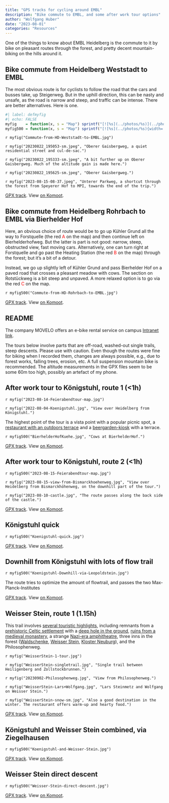 ```yaml
---
title: "GPS tracks for cycling around EMBL"
description: "Bike commute to EMBL, and some after work tour options"
author: "Wolfgang Huber"
date: "2023-08-01"
categories: "Resources"
---
```


One of the things to know about EMBL Heidelberg is the commute to it by bike on pleasant routes through the forest, and pretty decent mountain-biking on the hills around it.

## Bike commute from Heidelberg Weststadt to EMBL

The most obvious route is for cyclists to follow the road that the cars and busses take, up Steigerweg. But in the uphill direction, this can be nasty and unsafe, as the road is narrow and steep, and traffic can be intense. There are better alternatives. Here is one. 

```r
#| label: defmyfig
#| echo: FALSE
myfig    = function(x, s = "Map") sprintf("[![%s](../photos/%s)](../photos/%s)", s, x, x)
myfig500 = function(x, s = "Map") sprintf("[![%s](../photos/%s){width='500px'}](../photos/%s)", s, x, x)
```

::: {layout="[[50,-1,50]]"}
`r myfig("Commute-from-HD-Weststadt-to-EMBL.jpg")`

`r myfig("20230822_195053-sm.jpeg", "Oberer Gaisbergweg, a quiet residential street and cul-de-sac.")`
:::

::: {layout="[[34,-1,34,-1,34]]"}

`r myfig("20230822_195333-sm.jpeg", "A bit further up on Oberer Gaisbergweg. Much of the altitude gain is made here.")`

`r myfig("20230822_195625-sm.jpeg", "Oberer Gaisbergweg.")`

`r myfig("2023-08-15-08-37.jpeg", "Unterer Parkweg, a shortcut through the forest from Speyerer Hof to MPI, towards the end of the trip.")`
:::

[GPX track](../gpx/Commute-from-HD-Weststadt-to-EMBL.gpx).
View [on Komoot](https://www.komoot.com/tour/1261076604).


<!--      -->
## Bike commute from Heidelberg Rohrbach to EMBL via Bierhelder Hof
<!--      -->

Here, an obvious choice of route would be to go up Kühler Grund all the way to Forstquelle (the red <font color="red">A</font> on the map) and then continue left on Bierhelderhofweg. But the latter is part is not good: narrow, steep, obstructed view, fast moving cars. Alternatively, one can turn right at Forstquelle and go past the Heating Station (the red <font color="red">B</font> on the map) through the forest; but it's a bit of a detour. 

Instead, we go up slightly left of Kühler Grund and pass Bierhelder Hof on a paved road that crosses a pleasant meadow with cows. The section on Rotstückweg is a bit steep and unpaved. A more relaxed option is to go via the red <font color="red">C</font> on the map.

`r myfig500("Commute-from-HD-Rohrbach-to-EMBL.jpg")`

[GPX track](../gpx/Rohrbach-to-EMBL.gpx).
View [on Komoot](https://www.komoot.com/tour/1261647422).

## README ##

The company MOVELO offers an e-bike rental service on campus [Intranet link](https://www.embl.org/internal-information/administration/ebike-hire/).

The tours below involve parts that are off-road, washed-out single trails, steep descents. Please use with caution. Even though the routes were fine for biking when I recorded them, changes are always possible, e.g., due to forest works, falling trees, erosion, etc. A full suspension mountain bike is recommended. The altitude measurements in the GPX files seem to be some 60m too high, possibly an artefact of my phone.

<!--      -->
## After work tour to Königstuhl, route 1 (<1h)
<!--      -->

::: {layout="[[50,-1,50]]"}
`r myfig("2023-08-14-Feierabendtour-map.jpg")`

`r myfig("2022-08-04-Koenigstuhl.jpg", "View over Heidelberg from Königstuhl.")`
:::

The highest point of the tour is a vista point with a popular picnic spot, a [restaurant with an outdoors terrace](https://www.gasthof-koenigstuhl.de/en/restaurants/bergstuben) and a [beergarden-kiosk](https://riosk.de/content/riosk-fuchsbau-k%C3%B6nigstuhl) with a terrace.
 
`r myfig500("BierhelderHofKuehe.jpg", "Cows at BierhelderHof.")`

[GPX track](../gpx/2023-08-14_1260576037_Feierabendtour.gpx).
View [on Komoot](https://www.komoot.com/tour/1260576037). 

## After work tour to Königstuhl, route 2 (<1h)

`r myfig500("2023-08-15-Feierabendtour-map.jpg")`

::: {layout="[[50,-1,50]]"}
`r myfig("2023-08-15-view-from-Bismarckhoehenweg.jpg", "View over Heidelberg from Bismarckhöhenweg, on the downhill part of the tour.")`

`r myfig("2023-08-10-castle.jpg", "The route passes along the back side of the castle.")`
:::

[GPX track](../gpx/2023-08-15_1262473551_Feierabendtour.gpx).
View [on Komoot](https://www.komoot.com/tour/1262473551).


## Königstuhl quick 

`r myfig500("Koenigstuhl-quick.jpg")`

[GPX track](../gpx/Koenigstuhl-quick.gpx).
View [on Komoot](https://www.komoot.com/tour/1103276509). 


## Downhill from Königstuhl with lots of flow trail

`r myfig500("Koenigstuhl-Downhill-via-Leopoldstein.jpg")`

The route tries to optimize the amount of flowtrail, and passes the two Max-Planck-Institutes

[GPX track](../gpx/Koenigstuhl-Downhill-via-Leopoldstein.gpx).
View [on Komoot](https://www.komoot.com/tour/1296261992).


## Weisser Stein, route 1 (1.15h)

This trail involves [several touristic highlights](https://de.wikipedia.org/wiki/Heiligenberg_(Heidelberg)), 
including remnants from a 
[prehistoric Celtic settlement](https://heiligenberg-handschuhsheim.de/7000-jahre-heiligenberg/7000-years-of-heiligenberg-english-version) with a 
[deep hole in the ground](https://de.wikipedia.org/wiki/Heidenloch_(Heidelberg)), 
[ruins from a medieval monastery](https://de.wikipedia.org/wiki/Michaelskloster_(Heidelberg)), 
a strange [Nazi-era amphitheatre](https://de.wikipedia.org/wiki/Thingst%C3%A4tte_(Heidelberg)), 
three inns in the forest 
([Waldschenke](https://www.waldschenke-heidelberg.de), 
[Weisser Stein](https://www.zum-weissen-stein.eu), 
[Kloster Neuburg](https://gasthof-zum-klostergarten.de)), and the Philosophenweg.

::: {layout="[[67,-1,33]]"}
`r myfig("WeisserStein-1-tour.jpg")`

`r myfig("WeisserStein-singletrail.jpg", "Single trail between Heiligenberg and Zollstockbrunnen.")`
:::

::: {layout="[[33,-1,33,-1,33]]"}
`r myfig("20230902-Philosophenweg.jpg", "View from Philosophenweg.")`

`r myfig("WeisserStein-Lars+Wolfgang.jpg", "Lars Steinmetz and Wolfgang on Weisser Stein.")`

`r myfig("WeisserStein-snow-sm.jpg", "Also a good destination in the winter. The restaurant offers warm-up and hearty food.")`
:::

[GPX track](../gpx/Weisser-Stein-1.gpx).
View [on Komoot](https://www.komoot.com/tour/1289364651). 

## Königstuhl and Weisser Stein combined, via Ziegelhausen

`r myfig500("Koenigstuhl-and-Weisser-Stein.jpg")`

[GPX track](../gpx/Koenigstuhl-and-Weisser-Stein.gpx).
View [on Komoot](https://www.komoot.com/tour/1144802501). 


## Weisser Stein direct descent

`r myfig500("Weisser-Stein-direct-descent.jpg")`

[GPX track](../gpx/Weisser-Stein-direct-descent.gpx).
View [on Komoot](https://www.komoot.com/tour/1313978021). 


